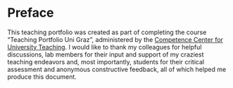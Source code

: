 # Preface {.unnumbered}

This teaching portfolio was created as part of completing the course "Teaching Portfolio Uni Graz", administered by the [Competence Center for University Teaching](https://lehrkompetenz.uni-graz.at/en/). I would like to thank my colleagues for helpful discussions, lab members for their input and support of my craziest teaching endeavors and, most importantly, students for their critical assessment and anonymous constructive feedback, all of which helped me produce this document.
